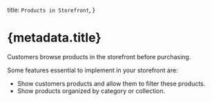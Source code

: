 
  title: `Products in Storefront`,
}

# {metadata.title}

Customers browse products in the storefront before purchasing.

Some features essential to implement in your storefront are:

- Show customers products and allow them to filter these products.
- Show products organized by category or collection.

<ChildDocs type="item" onlyTopLevel={true} />
